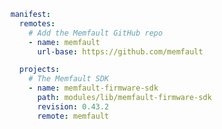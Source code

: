 ```yaml
manifest:
  remotes:
    # Add the Memfault GitHub repo
    - name: memfault
      url-base: https://github.com/memfault

  projects:
    # The Memfault SDK
    - name: memfault-firmware-sdk
      path: modules/lib/memfault-firmware-sdk
      revision: 0.43.2
      remote: memfault
```

